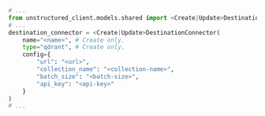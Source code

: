 ```python Python SDK
# ...
from unstructured_client.models.shared import <Create|Update>DestinationConnector
# ...
destination_connector = <Create|Update>DestinationConnector(
    name="<name>", # Create only.
    type="qdrant", # Create only.
    config={
        "url": "<url>",
        "collection_name": "<collection-name>",
        "batch_size": "<batch-size>",
        "api_key": "<api-key>"
    }
)
# ...
```